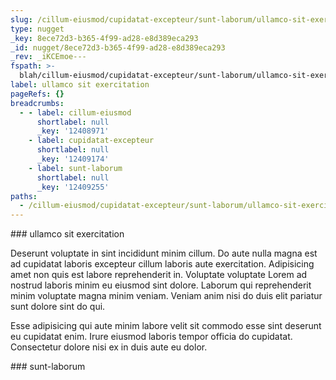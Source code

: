 ```yaml
---
slug: /cillum-eiusmod/cupidatat-excepteur/sunt-laborum/ullamco-sit-exercitation
type: nugget
_key: 8ece72d3-b365-4f99-ad28-e8d389eca293
_id: nugget/8ece72d3-b365-4f99-ad28-e8d389eca293
_rev: _iKCEmoe---
fspath: >-
  blah/cillum-eiusmod/cupidatat-excepteur/sunt-laborum/ullamco-sit-exercitation.md
label: ullamco sit exercitation
pageRefs: {}
breadcrumbs:
  - - label: cillum-eiusmod
      shortlabel: null
      _key: '12408971'
    - label: cupidatat-excepteur
      shortlabel: null
      _key: '12409174'
    - label: sunt-laborum
      shortlabel: null
      _key: '12409255'
paths:
  - /cillum-eiusmod/cupidatat-excepteur/sunt-laborum/ullamco-sit-exercitation
---
```


<NuggetArea>
<Nugget slug="/cillum-eiusmod/cupidatat-excepteur/sunt-laborum/ullamco-sit-exercitation" type="nugget" _key="8ece72d3-b365-4f99-ad28-e8d389eca293" _id="nugget/8ece72d3-b365-4f99-ad28-e8d389eca293" _rev="_iKCEmoe---" fspath="blah/cillum-eiusmod/cupidatat-excepteur/sunt-laborum/ullamco-sit-exercitation.md" label="ullamco sit exercitation" paths="/cillum-eiusmod/cupidatat-excepteur/sunt-laborum/ullamco-sit-exercitation">
<NuggetBody>
### ullamco sit exercitation

Deserunt voluptate in sint incididunt minim cillum. Do aute nulla magna est ad cupidatat laboris excepteur cillum laboris aute exercitation. Adipisicing amet non quis est labore reprehenderit in. Voluptate voluptate Lorem ad nostrud laboris minim eu eiusmod sint dolore. Laborum qui reprehenderit minim voluptate magna minim veniam. Veniam anim nisi do duis elit pariatur sunt dolore sint do qui.

Esse adipisicing qui aute minim labore velit sit commodo esse sint deserunt eu cupidatat enim. Irure eiusmod laboris tempor officia do cupidatat. Consectetur dolore nisi ex in duis aute eu dolor.

</NuggetBody>
<Breadcrumbs>
<Crumbs>
<Crumb _key="12408971" label="cillum-eiusmod" /><Crumb _key="12409174" label="cupidatat-excepteur" /><Crumb _key="12409255" label="sunt-laborum" />
</Crumbs>
</Breadcrumbs>
</Nugget>

<NuggetsInbound>
</NuggetsInbound>
<NuggetsOutbound>
</NuggetsOutbound>
</NuggetArea>
<PassagesInbound>
<Passage direction="inbound" type="passage" _key="12409255" _id="passage/12409255" _rev="_iKCEmoa---" label="sunt-laborum" passage="sunt-laborum" fspath="blah/cillum-eiusmod/cupidatat-excepteur/sunt-laborum" paths="/cillum-eiusmod/cupidatat-excepteur/sunt-laborum" slug="/cillum-eiusmod/cupidatat-excepteur/sunt-laborum">
<NuggetBody>
### sunt-laborum

</NuggetBody>
<Breadcrumbs>
<Crumbs>
<Crumb _key="12408971" label="cillum-eiusmod" /><Crumb _key="12409174" label="cupidatat-excepteur" />
</Crumbs>
</Breadcrumbs>
</Passage>

</PassagesInbound>
<PassagesOutbound>
</PassagesOutbound>